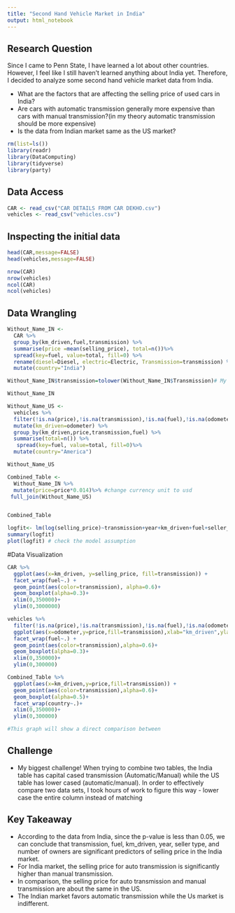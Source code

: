 ```yaml
---
title: "Second Hand Vehicle Market in India"
output: html_notebook
---
```


## Research Question 

Since I came to Penn State, I have learned a lot about other countries. However, I feel like I still haven't learned anything about India yet. Therefore, I decided to analyze some second hand vehicle market data from India.  

+ What are the factors that are affecting the selling price of used cars in India?
+ Are cars with automatic transmission generally more expensive than cars with manual transmission?(in my theory automatic transmission should be more expensive)
+ Is the data from Indian market same as the US market? 

```r
rm(list=ls())
library(readr)
library(DataComputing)
library(tidyverse)
library(party)
```
## Data Access
```r
CAR <- read_csv("CAR DETAILS FROM CAR DEKHO.csv")
vehicles <- read_csv("vehicles.csv")
```
## Inspecting the initial data
```r
head(CAR,message=FALSE)
head(vehicles,message=FALSE)
```
```r
nrow(CAR)
nrow(vehicles)
ncol(CAR)
ncol(vehicles)
```
## Data Wrangling
```r
Without_Name_IN <-
  CAR %>%
  group_by(km_driven,fuel,transmission) %>%
  summarise(price =mean(selling_price), total=n())%>%
  spread(key=fuel, value=total, fill=0) %>%
  rename(diesel=Diesel, electric=Electric, Transmission=transmission) %>% # so that two tables can match 
  mutate(country="India")

Without_Name_IN$transmission=tolower(Without_Name_IN$Transmission)# My biggest challenge! 

Without_Name_IN
```

```r
Without_Name_US <-
  vehicles %>%
  filter(!is.na(price),!is.na(transmission),!is.na(fuel),!is.na(odometer),odometer != 0) %>%
  mutate(km_driven=odometer) %>%
  group_by(km_driven,price,transmission,fuel) %>%
  summarise(total=n()) %>%
   spread(key=fuel, value=total, fill=0)%>%
  mutate(country="America")

Without_Name_US
```
```r
Combined_Table <-
  Without_Name_IN %>%
  mutate(price=price*0.014)%>% #change currency unit to usd
 full_join(Without_Name_US)


Combined_Table
```
```r
logfit<- lm(log(selling_price)~transmission+year+km_driven+fuel+seller_type+owner, data = CAR) # try to figure out the relationship betwen selling price and other variables 
summary(logfit)
plot(logfit) # check the model assumption 
```
#Data Visualization 
```r
CAR %>%
  ggplot(aes(x=km_driven, y=selling_price, fill=transmission)) +
  facet_wrap(fuel~.) +
  geom_point(aes(color=transmission), alpha=0.6)+
  geom_boxplot(alpha=0.3)+
  xlim(0,350000)+
  ylim(0,3000000)
```
```r
vehicles %>%
  filter(!is.na(price),!is.na(transmission),!is.na(fuel),!is.na(odometer),odometer != 0) %>%
  ggplot(aes(x=odometer,y=price,fill=transmission),xlab="km_driven",ylab="selling_price") +
  facet_wrap(fuel~.) +
  geom_point(aes(color=transmission),alpha=0.6)+
  geom_boxplot(alpha=0.3)+
  xlim(0,350000)+
  ylim(0,300000)
```
```r
Combined_Table %>%
  ggplot(aes(x=km_driven,y=price,fill=transmission)) +
  geom_point(aes(color=transmission),alpha=0.6)+
  geom_boxplot(alpha=0.5)+
  facet_wrap(country~.)+
  xlim(0,350000)+
  ylim(0,300000)

#This graph will show a direct comparison between 
```
## Challenge 
+ My biggest challenge! When trying to combine two tables, the India table has capital cased transmission (Automatic/Manual) while the US table has lower cased (automatic/manual). In order to effectively compare two data sets, I took hours of work to figure this way - lower case the entire column instead of matching

## Key Takeaway
+ According to the data from India, since the p-value is less than 0.05, we can conclude that transmission, fuel, km_driven, year, seller type, and number of owners are significant predictors of selling price in the India market. 
+ For India market, the selling price for auto transmission is significantly higher than manual transmission. 
+ In comparison, the selling price for auto transmission and manual transmission are about the same in the US. 
+ The Indian market favors automatic transmission while the Us market is indifferent. 

